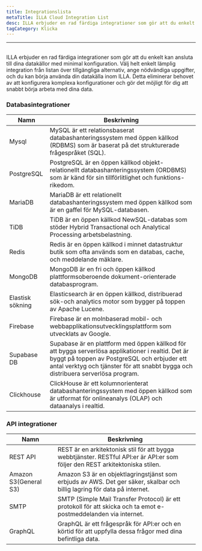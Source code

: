 ```yaml
---
title: Integrationslista
metaTitle: ILLA Cloud Integration List
desc: ILLA erbjuder en rad färdiga integrationer som gör att du enkelt kan ansluta till dina datakällor med minimal konfiguration
tagCategory: Klicka
---
```


* * *

## <Heading hidden>Integreringslista</Heading>

ILLA erbjuder en rad färdiga integrationer som gör att du enkelt kan ansluta till dina datakällor med minimal konfiguration. Välj helt enkelt lämplig integration från listan över tillgängliga alternativ, ange nödvändiga uppgifter, och du kan börja använda din datakälla inom ILLA. Detta eliminerar behovet av att konfigurera komplexa konfigurationer och gör det möjligt för dig att snabbt börja arbeta med dina data.

### Databasintegrationer

| Namn             | Beskrivning                                                                                                                                                                                                                            |
| ---------------- | -------------------------------------------------------------------------------------------------------------------------------------------------------------------------------------------------------------------------------------- |
| Mysql            | MySQL är ett relationsbaserat databashanteringssystem med öppen källkod (RDBMS) som är baserat på det strukturerade frågespråket (SQL).                                                                                                |
| PostgreSQL       | PostgreSQL är en öppen källkod objekt-relationellt databashanteringssystem (ORDBMS) som är känd för sin tillförlitlighet och funktions-rikedom.                                                                                        |
| MariaDB          | MariaDB är ett relationellt databashanteringssystem med öppen källkod som är en gaffel för MySQL-databasen.                                                                                                                            |
| TiDB             | TiDB är en öppen källkod NewSQL-databas som stöder Hybrid Transactional och Analytical Processing arbetsbelastning.                                                                                                                    |
| Redis            | Redis är en öppen källkod i minnet datastruktur butik som ofta används som en databas, cache, och meddelande mäklare.                                                                                                                  |
| MongoDB          | MongoDB är en fri och öppen källkod plattformsoberoende dokument-orienterade databasprogram.                                                                                                                                           |
| Elastisk sökning | Elasticsearch är en öppen källkod, distribuerad sök-och analytics motor som bygger på toppen av Apache Lucene.                                                                                                                         |
| Firebase         | Firebase är en molnbaserad mobil- och webbapplikationsutvecklingsplattform som utvecklats av Google.                                                                                                                                   |
| Supabase DB      | Supabase är en plattform med öppen källkod för att bygga serverlösa applikationer i realtid. Det är byggt på toppen av PostgreSQL och erbjuder ett antal verktyg och tjänster för att snabbt bygga och distribuera serverlösa program. |
| Clickhouse       | ClickHouse är ett kolumnorienterat databashanteringssystem med öppen källkod som är utformat för onlineanalys (OLAP) och dataanalys i realtid.                                                                                         |

### API integrationer

| Namn                  | Beskrivning                                                                                                                   |
| --------------------- | ----------------------------------------------------------------------------------------------------------------------------- |
| REST API              | REST är en arkitektonisk stil för att bygga webbtjänster. RESTful API:er är API:er som följer den REST arkitektoniska stilen. |
| Amazon S3(General S3) | Amazon S3 är en objektlagringstjänst som erbjuds av AWS. Det ger säker, skalbar och billig lagring för data på internet.      |
| SMTP                  | SMTP (Simple Mail Transfer Protocol) är ett protokoll för att skicka och ta emot e-postmeddelanden via internet.              |
| GraphQL               | GraphQL är ett frågespråk för API:er och en körtid för att uppfylla dessa frågor med dina befintliga data.                    |
